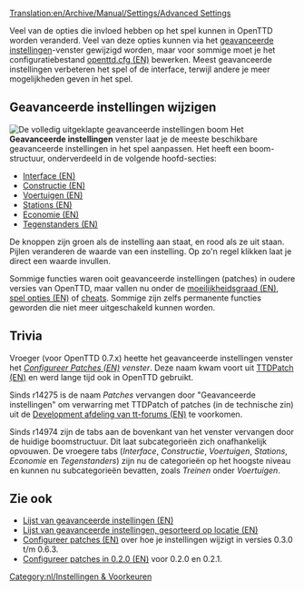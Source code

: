 [[Translation:en/Archive/Manual/Settings/Advanced Settings]]
{{nl/Manual/Inhoudsopgave}}

Veel van de opties die invloed hebben op het spel kunnen in OpenTTD worden veranderd. Veel van deze opties kunnen via het [[nl/Archive/Manual/Settings/Geavanceerde instellingen|geavanceerde instellingen]]-venster gewijzigd worden, maar voor sommige moet je het configuratiebestand [[en/Archive/Manual/Settings/Openttd.cfg|openttd.cfg (EN)]] bewerken. Meest geavanceerde instellingen verbeteren het spel of de interface, terwijl andere je meer mogelijkheden geven in het spel.

==Geavanceerde instellingen wijzigen==
[[File:en/Archive/Manual/Settings/Advanced options full.png|thumb|left|De volledig uitgeklapte geavanceerde instellingen boom]]
{{en/Archive/Manual/Settings/Advanced Settings}}
Het '''Geavanceerde instellingen''' venster laat je de meeste beschikbare geavanceerde instellingen in het spel aanpassen. Het heeft een boom-structuur, onderverdeeld in de volgende hoofd-secties:

*[[en/Archive/Manual/Settings/Advanced Settings/Interface|Interface (EN)]]
*[[en/Archive/Manual/Settings/Advanced Settings/Construction|Constructie (EN)]]
*[[en/Archive/Manual/Settings/Advanced Settings/Vehicles|Voertuigen (EN)]]
*[[en/Archive/Manual/Settings/Advanced Settings/Stations|Stations (EN)]]
*[[en/Archive/Manual/Settings/Advanced Settings/Economy|Economie (EN)]]
*[[en/Archive/Manual/Settings/Advanced Settings/Competitors|Tegenstanders (EN)]]

De knoppen zijn groen als de instelling aan staat, en rood als ze uit staan. Pijlen veranderen de waarde van een instelling. Op zo'n regel klikken laat je direct een waarde invullen.

Sommige functies waren ooit geavanceerde instellingen (patches) in oudere versies van OpenTTD, maar vallen nu onder de [[en/Archive/Manual/Settings/Difficulty|moeilijkheidsgraad (EN)]], [[en/Manual/Game options window|spel opties (EN)]] of [[nl/Manual/Cheats|cheats]]. Sommige zijn zelfs permanente functies geworden die niet meer uitgeschakeld kunnen worden.
{{en/-}}

==Trivia==
Vroeger (voor OpenTTD 0.7.x) heette het geavanceerde instellingen venster het ''[[en/Archive/Manual/Settings/Configuring patches|Configureer Patches (EN)]] venster''. Deze naam kwam voort uit [[en/Archive/OpenTTD/TTDPatch|TTDPatch (EN)]] en werd lange tijd ook in OpenTTD gebruikt.

Sinds r14275 is de naam ''Patches'' vervangen door "Geavanceerde instellingen" om verwarring met TTDPatch of patches (in de technische zin) uit de [http://www.tt-forums.net/viewforum.php?f=33 Development afdeling van tt-forums (EN)] te voorkomen.

Sinds r14974 zijn de tabs aan de bovenkant van het venster vervangen door de huidige boomstructuur. Dit laat subcategorieën zich onafhankelijk opvouwen. De vroegere tabs (''Interface'', ''Constructie'', ''Voertuigen'', ''Stations'', ''Economie'' en ''Tegenstanders'') zijn nu de categorieën op het hoogste niveau en kunnen nu subcategorieën bevatten, zoals ''Treinen'' onder ''Voertuigen''.

==Zie ook==
*[[en/Archive/Manual/Settings/Openttd.cfg|Lijst van geavanceerde instellingen (EN)]]
*[[en/Archive/Manual/Settings/Openttd.cfg|Lijst van geavanceerde instellingen, gesorteerd op locatie (EN)]]
*[[en/Archive/Manual/Settings/Configuring patches|Configureer patches (EN)]] over hoe je instellingen wijzigt in versies 0.3.0 t/m 0.6.3.
*[[en/Archive/Manual/Settings/Configuring patches in 0.2.0|Configureer patches in 0.2.0 (EN)]] voor 0.2.0 en 0.2.1.

[[Category:nl/Instellingen & Voorkeuren]]